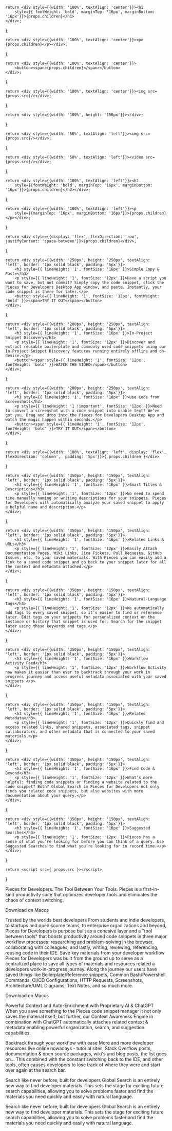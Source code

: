 <!-- Hero Custom Elements -->
    return <div style={{width: '100%', textAlign: 'center'}}><h1
        style={{ fontWeight: 'bold', marginTop: '16px', marginBottom: '16px'}}>{props.children}</h1>
    </div>;
};

    return <div style={{width: '100%', textAlign: 'center'}}><p>{props.children}</p></div>;
};

    return <div style={{width: '100%', textAlign: 'center'}}>
        <button><span>{props.children}</span></button>
    </div>;
};

    return <div style={{width: '100%', textAlign: 'center'}}><img src={props.src}/></div>;
};

<!-- Body Elements -->
    return <div style={{width: '100%', height: '150px'}}></div>;
};

    return <div style={{width: '50%', textAlign: 'left'}}><img src={props.src}/></div>;
};

    return <div style={{width: '50%', textAlign: 'left'}}><video src={props.src}/></div>;
};


    return <div style={{width: '100%', textAlign: 'left'}}><h2
        style={{fontWeight: 'bold', marginTop: '16px', marginBottom: '16px'}}>{props.children}</h2></div>;
};

    return <div style={{width: '100%', textAlign: 'left'}}><p
        style={{marginTop: '16px', marginBottom: '16px'}}>{props.children}</p></div>;
};

    return <div style={{display: 'flex', flexDirection: 'row', justifyContent: 'space-between'}}>{props.children}</div>;
};

    return <div style={{width: '250px', height: '250px', textAlign: 'left', border: '1px solid black', padding: '5px'}}>
        <h3 style={{ lineHeight: '1', fontSize: '16px' }}>Simple Copy & Paste</h3>
        <p style={{ lineHeight: '1', fontSize: '12px' }}>Have a script you want to save, but not commit? Simply copy the code snippet, click the Pieces for Developers Desktop App window, and paste. Instantly, your code snippet is there for later.</p>
        <button style={{ lineHeight: '1', fontSize: '12px', fontWeight: 'bold' }}><span>TRY IT OUT</span></button>
    </div>;
};

    return <div style={{width: '200px', height: '250px', textAlign: 'left', border: '1px solid black', padding: '5px'}}>
        <h3 style={{ lineHeight: '1', fontSize: '16px' }}>In-Project Snippet Discovery</h3>
        <p style={{ lineHeight: '1', fontSize: '12px' }}>Discover and extract reusable boilerplate and commonly used code snippets using our In-Project Snippet Discovery features running entirely offline and on-device.</p>
        <button><span style={{ lineHeight: '1', fontSize: '12px', fontWeight: 'bold' }}>WATCH THE VIDEO</span></button>
    </div>;
};

    return <div style={{width: '200px', height: '250px', textAlign: 'left', border: '1px solid black', padding: '5px'}}>
        <h3 style={{ lineHeight: '1', fontSize: '16px' }}>Use Code from Screenshots</h3>
        <p style={{ lineHeight: '1 !important', fontSize: '12px' }}>Need to convert a screenshot with a code snippet into usable text? We’ve got you. Drag and drop into the Pieces for Developers Desktop App and watch the magic happen within seconds.</p>
        <button><span style={{ lineHeight: '1', fontSize: '12px', fontWeight: 'bold' }}>TRY IT OUT</span></button>
    </div>;
};

    return <div style={{width: '100%', textAlign: 'left', display: 'flex', flexDirection: 'column',  padding: '5px'}}>{ props.children }</div>
}

    return <div style={{width: '350px', height: '150px', textAlign: 'left', border: '1px solid black', padding: '5px'}}>
        <h3 style={{ lineHeight: '1', fontSize: '16px' }}>Smart Titles & Descriptions</h3>
        <p style={{ lineHeight: '1', fontSize: '12px' }}>No need to spend time manually naming or writing descriptions for your snippets. Pieces for Developers will automatically analyze your saved snippet to apply a helpful name and description.</p>
    </div>;
};

    return <div style={{width: '350px', height: '150px', textAlign: 'left', border: '1px solid black', padding: '5px'}}>
        <h3 style={{ lineHeight: '1', fontSize: '16px' }}>Related Links & URLs</h3>
        <p style={{ lineHeight: '1', fontSize: '12px' }}>Easily Attach Documentation Pages, Wiki Links, Jira Tickets, Pull Requests, GitHub Issues, etc. to your saved materials. With Pieces you can easily add a link to a saved code snippet and go back to your snippet later for all the context and metadata attached.</p>
    </div>;
};

    return <div style={{width: '350px', height: '150px', textAlign: 'left', border: '1px solid black', padding: '5px'}}>
        <h3 style={{ lineHeight: '1', fontSize: '16px' }}>Natural-Language Tags</h3>
        <p style={{ lineHeight: '1', fontSize: '12px' }}>We automatically add tags to every saved snippet, so it’s easier to find or reference later. Edit tags on your snippets for personalized context on the instance or history that snippet is used for. Search for the snippet later using those keywords and tags.</p>
    </div>;
};

    return <div style={{width: '350px', height: '150px', textAlign: 'left', border: '1px solid black', padding: '5px'}}>
        <h3 style={{ lineHeight: '1', fontSize: '16px' }}>Workflow Activity Feed</h3>
        <p style={{ lineHeight: '1', fontSize: '12px' }}>Workflow Activity now makes it easier than ever to backtrack through your work in progress journey and access useful metadata associated with your saved snippets.</p>
    </div>;
};

    return <div style={{width: '350px', height: '150px', textAlign: 'left', border: '1px solid black', padding: '5px'}}>
        <h3 style={{ lineHeight: '1', fontSize: '16px' }}>Related Metadata</h3>
        <p style={{ lineHeight: '1', fontSize: '12px' }}>Quickly find and access related links, shared snippets, associated tags, snippet collaborators, and other metadata that is connected to your saved materials.</p>
    </div>;
};

    return <div style={{width: '350px', height: '150px', textAlign: 'left', border: '1px solid black', padding: '5px'}}>
        <h3 style={{ lineHeight: '1', fontSize: '16px' }}>Find Code & Beyond</h3>
        <p style={{ lineHeight: '1', fontSize: '12px' }}>What’s more helpful: finding code snippets or finding a website related to the code snippet? Both? Global Search in Pieces for Developers not only finds you related code snippets, but also websites with more documentation about your query.</p>
    </div>;
};

    return <div style={{width: '350px', height: '150px', textAlign: 'left', border: '1px solid black', padding: '5px'}}>
        <h3 style={{ lineHeight: '1', fontSize: '16px' }}>Suggested Searches</h3>
        <p style={{ lineHeight: '1', fontSize: '12px' }}>Pieces has a sense of what you’re looking for before you can think of a query. Use Suggested Searches to find what you’re looking for in record time.</p>
    </div>;
};

    return <script src={ props.src }></script>
}


<HeroOpening>Pieces for Developers.</HeroOpening>
<HeroOpening>The Tool Between Your Tools.</HeroOpening>
<HeroSubtitle>Pieces is a first-in-kind productivity suite that optimizes developer tools and eliminates
    the chaos of context switching.</HeroSubtitle>

<HeroButton>Download on Macos</HeroButton>
<HeroImage src="https://pieces.app/img/MACOS_HERO.png"></HeroImage>

<Spacer></Spacer>

<BodyImage src="/assets/dev-icons.png"></BodyImage>
<BodyH2>Trusted by the worlds best developers</BodyH2>
<BodyP>From students and indie developers, to startups and open source teams, to enterprise organizations and beyond,
    Pieces for Developers is purpose built as a cohesive layer and a "tool between tools" that boosts productivity
    around code snippets in three major workflow processes: researching and problem-solving in the browser,
    collaborating with colleagues, and lastly, writing, reviewing, referencing, reusing code in their IDE.</BodyP>
<Spacer></Spacer>
<BodyH2>Save key materials from your developer workflow</BodyH2>
<BodyP>Pieces for Developers was built from the ground up to serve as a centralized place to save all types of materials
    and resources related a developers work-in-progress journey.</BodyP>
<BodyP>Along the journey our users have saved things like Boilerplate/Reference snippets, Common Bash/Powershell
    Commands, CI/CD Configurations, HTTP Requests, Screenshots, Architecture/UML Diagrams, Text Notes, and so much
    more.</BodyP>

<FlexRow>
    <ButtonCard1></ButtonCard1>
    <ButtonCard2></ButtonCard2>
    <ButtonCard3></ButtonCard3>
</FlexRow>

<HeroButton>Download on Macos</HeroButton>
<Spacer></Spacer>

<BodyH2>Powerful Context and Auto-Enrichment with Proprietary AI & ChatGPT</BodyH2>
<BodyP>When you save something to the Pieces code snippet manager it not only saves the material itself; but further, our Context Awareness Engine in combination with ChatGPT automatically attaches related context & metadata enabling powerful organization, search, and suggestion capabilities.</BodyP>
<FlexRow>
    <FlexColumn>
        <Card1></Card1>
        <Card2></Card2>
        <Card3></Card3>
    </FlexColumn>
    <BodyVideo src='https://pieces.app/vid/ENRICHMENT_MACOS.mp4'></BodyVideo>
</FlexRow>

<Spacer></Spacer>

<BodyH2>Backtrack through your workflow with ease</BodyH2>
<BodyP>More and more developer resources live online nowadays - tutorial sites, Stack Overflow posts, documentation & open source packages, wiki's and blog posts, the list goes on...</BodyP>
<BodyP>This combined with the constant switching back to the IDE, and other tools, often causes developers to lose track of where they were and start over again at the search bar.</BodyP>
<FlexRow>
    <BodyVideo src='https://pieces.app/vid/ACTIVITY_MACOS.mp4'></BodyVideo>
    <FlexColumn>
        <MicroCards1></MicroCards1>
        <MicroCards2></MicroCards2>
    </FlexColumn>
</FlexRow>

<Spacer></Spacer>

<BodyH2>Search like never before, built for developers</BodyH2>
<BodyP>Global Search is an entirely new way to find developer materials. This sets the stage for exciting future search capabilities, allowing you to solve problems faster and find the materials you need quickly and easily with natural language.</BodyP>
<FlexRow>
    <FlexColumn>
        <MicroCards1></MicroCards1>
        <MicroCards2></MicroCards2>
    </FlexColumn>
    <BodyVideo src='https://pieces.app/vid/GLOBAL_SEARCH_MACOS.mp4'></BodyVideo>
</FlexRow>

<Spacer></Spacer>

<BodyH2>Search like never before, built for developers</BodyH2>
<BodyP>Global Search is an entirely new way to find developer materials. This sets the stage for exciting future search capabilities, allowing you to solve problems faster and find the materials you need quickly and easily with natural language.</BodyP>
<FlexRow>
    <FlexColumn>
        <MicroCards1></MicroCards1>
        <MicroCards2></MicroCards2>
    </FlexColumn>
    <BodyVideo src='https://pieces.app/vid/GLOBAL_SEARCH_MACOS.mp4'></BodyVideo>
</FlexRow>

<ScriptForRemovals src='/js/removals.js'></ScriptForRemovals>
